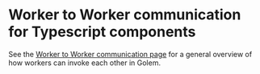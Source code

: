 
# Worker to Worker communication for Typescript components

See the [Worker to Worker communication page](/docs/concepts/worker-to-worker-communication) for a general overview of how workers can invoke each other in Golem.
